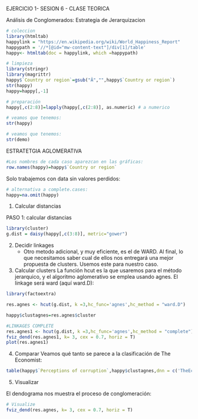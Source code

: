 
EJERCICIO 1- SESION 6 - CLASE TEORICA

Análisis de Conglomerados: Estrategia de Jerarquizacion

```r
# coleccion
library(htmltab)
happylink = "https://en.wikipedia.org/wiki/World_Happiness_Report"
happypath = '//*[@id="mw-content-text"]/div[1]/table'
happy<- htmltab(doc = happylink, which =happypath)
```

```r
# limpieza
library(stringr)
library(magrittr)
happy$`Country or region`=gsub("Â","",happy$`Country or region`)
str(happy)
happy=happy[,-1]
```

```r
# preparación
happy[,c(2:8)]=lapply(happy[,c(2:8)], as.numeric) # a numerico
```

```r
# veamos que tenemos:
str(happy)
```

```r
# veamos que tenemos:
str(demo)
```

ESTRATETGIA AGLOMERATIVA 

```r
#Los nombres de cada caso aparezcan en las gráficas:
row.names(happy)=happy$`Country or region`
```
Solo trabajemos con data sin valores perdidos:
```r
# alternativa a complete.cases:
happy=na.omit(happy)
```

1. Calcular distancias 

PASO 1: calcular distancias
```r
library(cluster)
g.dist = daisy(happy[,c(3:8)], metric="gower")
```

2. Decidir linkages
   - Otro metodo adicional, y muy eficiente, es el de WARD. Al final, lo que necesitamos saber cual de ellos nos entregará una mejor propuesta de clusters. Usemos este para nuestro caso.

3. Calcular clusters
La función hcut es la que usaremos para el método jerarquico, y el algoritmo aglomerativo se emplea usando agnes. El linkage será ward (aquí ward.D):
```r
library(factoextra)

res.agnes <- hcut(g.dist, k =3,hc_func='agnes',hc_method = "ward.D")

happy$clustagnes=res.agnes$cluster
```

```r
#LINKAGES COMPLETE
res.agnes1 <- hcut(g.dist, k =3,hc_func='agnes',hc_method = "complete")
fviz_dend(res.agnes1, k= 3, cex = 0.7, horiz = T)
plot(res.agnes1)
```

4. Comparar
Veamos qué tanto se parece a la clasificación de The Economist:
```r
table(happy$`Perceptions of corruption`,happy$clustagnes,dnn = c('TheEconomist','clustAgg'))
```
5. Visualizar

El dendograma nos muestra el proceso de conglomeración:
```r
# Visualize
fviz_dend(res.agnes, k= 3, cex = 0.7, horiz = T)
```









